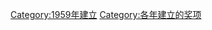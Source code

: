 {{cat topic in year| topic=建立的奖项|year=1959}}
[[Category:1959年建立|Category:1959年建立]]
[[Category:各年建立的奖项|Category:各年建立的奖项]]